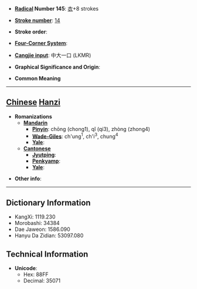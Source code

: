 * '''[[Wiktionary:Chinese radical index| Radical]] Number 145''': [[Wiktionary:Chinese radical index 衣|衣]]+8 strokes

* '''[[Wiktionary:Chinese total strokes index|Stroke number]]''': [[Wiktionary:Chinese total strokes index 14|14]]

* '''Stroke order''': 

* '''[[Wiktionary:Chinese four corner index|Four-Corner System]]''': 

* '''[[Wiktionary:Chinese Cangjie index|Cangjie input]]''': 中大一口 (LKMR)

* '''Graphical Significance and Origin''': 

* '''Common Meaning'''

----

== [[Chinese]] [[Hanzi]] ==

* '''Romanizations'''
** '''[[Mandarin]]'''
*** '''[[Pinyin]]''': chōng (chong1), qǐ (qi3), zhòng (zhong4)
*** '''[[Wade-Giles]]''': ch'ung<sup>1</sup>, ch'i<sup>3</sup>, chung<sup>4</sup>
*** '''[[Yale]]''': 
** '''[[Cantonese]]'''
*** '''[[Jyutping]]''':
*** '''[[Penkyamp]]''': 
*** '''[[Yale]]''': 

* '''Other info''': 

----

== Dictionary Information ==

* KangXi: 1119.230
* Morobashi: 34384
* Dae Jaweon: 1586.090
* Hanyu Da Zidian: 53097.080

== Technical Information ==

* '''Unicode''':
** Hex: 88FF
** Decimal: 35071